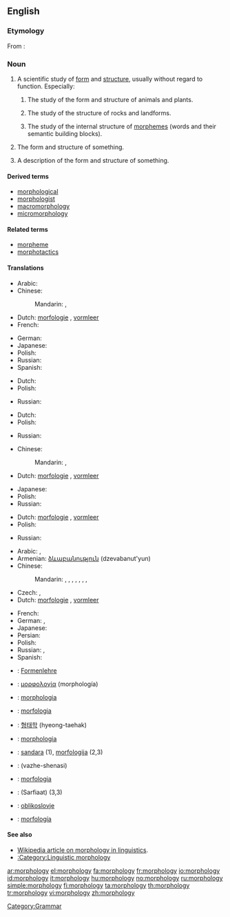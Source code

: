 ==English==

===Etymology===
From {{etyl|grc}}: {{prefix|morpho|-logy|lang=en}}

===Noun===
{{wikipedia}}
{{en-noun|morpholog|ies|-}}

# {{uncountable}} A scientific study of [[form]] and [[structure]], usually without regard to function. Especially:
## {{biology}} The study of the form and structure of animals and plants.
## {{geology}} The study of the structure of rocks and landforms.
## {{linguistics}} The study of the internal structure of [[morpheme]]s (words and their semantic building blocks).
# {{countable}} The form and structure of something.
# {{countable}} A description of the form and structure of something.

====Derived terms====
* [[morphological]]
* [[morphologist]]
* [[macromorphology]]
* [[micromorphology]]

====Related terms====
* [[morpheme]]
* [[morphotactics]]

====Translations====
{{trans-top|a scientific study of form and structure}}
* Arabic: {{t|ar|مورفولوجيا|f|tr=murfulujya|sc=Arab}}
* Chinese:
*: Mandarin: {{t|zh|形態學|sc=Hani}},  {{t|zh|形态学|tr=xíngtàixué|sc=Hani}}
* Dutch: [[morfologie]] {{f}}, [[vormleer]]
* French: {{t|fr|morphologie|f}}
{{trans-mid}}
* German: {{t|de|Morphologie|f}}
* Japanese: {{t|ja|形態学|tr=けいたいがく, keitaigaku|sc=Jpan}}
* Polish: {{t-|pl|morfologia|f}}
* Russian: {{t|ru|морфология|f|tr=morfológija}}
* Spanish: {{t|es|morfología|f}}
{{trans-bottom}}

{{trans-top|the form and structure of something}}
* Dutch: {{t+|nl|morfologie|f}}
* Polish: {{t-|pl|morfologia|f}}
{{trans-mid}}
* Russian: {{t|ru|морфология|f|tr=morfológija}}
{{trans-bottom}}

{{trans-top|a description of the form and structure of something}}
* Dutch: {{t+|nl|morfologie|f}}
* Polish: {{t-|pl|morfologia|f}}
{{trans-mid}}
* Russian: {{t|ru|морфология|f|tr=morfológija}}
{{trans-bottom}}

{{trans-top|biological study of the form and structure}}
* Chinese:
*: Mandarin: {{t|zh|形態學|sc=Hani}},  {{t|zh|形态学|tr=xíngtàixué|sc=Hani}}
* Dutch: [[morfologie]] {{f}}, [[vormleer]]
{{trans-mid}}
* Japanese: {{t|ja|形態学|tr=けいたいがく, keitaigaku|sc=Jpan}}
* Polish: {{t-|pl|morfologia|f}}
* Russian: {{t|ru|морфология|f|tr=morfológija}}
{{trans-bottom}}

{{trans-top|geological study of the form and structure}}
* Dutch: [[morfologie]] {{f}}, [[vormleer]]
* Polish: {{t-|pl|morfologia|f}}
{{trans-mid}}
* Russian: {{t|ru|морфология|f|tr=morfológija}}
{{trans-bottom}}

{{trans-top|linguistic study of the form and structure}}
* Arabic: {{t|ar|صرف|m|tr=Sarf|sc=Arab}},  {{t|ar|مورفولوجيا|f|tr=murfulujya|sc=Arab}}
* Armenian: [[ձևաբանություն]] (dzevabanut'yun)
* Chinese:
*: Mandarin: {{t|zh|形態學|sc=Hani}},  {{t|zh|形态学|tr=xíngtàixué|sc=Hani}},  {{t|zh|構詞學|sc=Hani}},  {{t|zh|构词学|tr=gòucíxué|sc=Hani}},  {{t|zh|詞型變化|sc=Hani}},  {{t|zh|词型变化|tr=cíxíngbiànhuà|sc=Hani}},  {{t|zh|語形學|sc=Hani}},  {{t|zh|语形学|tr=yǔxíngxué|sc=Hani}}
* Czech: {{t-|cs|morfologie|f}}, {{t-|cs|tvarosloví|n}}
* Dutch: [[morfologie]] {{f}}, [[vormleer]]
{{trans-mid}}
* French: {{t|fr|morphologie|f}}
* German: {{t|de|Morphologie|f}},  {{t|de|Wortbildung|f}}
* Japanese: {{t|ja|形態学|tr=けいたいがく, keitaigaku|sc=Jpan}}
* Persian: {{t|fa|صرف|xs=Persian}}
* Polish: {{t-|pl|morfologia|f}}
* Russian: {{t|ru|морфология|f|tr=morfológija}},  {{t|ru|словообразование|n|tr=slovoobrazovánije|sc=Cyrl}}
* Spanish: {{t|es|morfología|f}}
{{trans-bottom}}

{{checktrans-top}}
* {{ttbc|German}}: [[Formenlehre]] {{f}}
* {{ttbc|Greek}}: [[μορφολογία]] (morphología) {{f}}
* {{ttbc|Interlingua}}: [[morphologia]]
* {{ttbc|Italian}}: [[morfologia]] {{f}}
{{checktrans-mid}}
* {{ttbc|Korean}}: [[형태학]] (hyeong-taehak)
* {{ttbc|Latin}}: [[morphologia]]
* {{ttbc|Lithuanian}}: [[sandara]] {{f}} (1), [[morfologija]] {{f}} (2,3)
* {{ttbc|Persian}}: {{fa-Arab|[[واژهشناسی]]}} (vazhe-shenasi)
* {{ttbc|Portuguese}}: [[morfologia]] {{f}}
* {{ttbc|Sindhi}}: {{sd-Arab|[[صرفيات]]}} (Sarfiaat) {{f}} (3,3)
* {{ttbc|Slovene}}: [[oblikoslovje]]
* {{ttbc|Spanish}}: [[morfología]] {{f}}
{{checktrans-bottom}}

====See also====
* [[w:morphology (linguistics)| Wikipedia article on morphology in linguistics]].
* [[:Category:Linguistic morphology]]

[[Category:Grammar]]

[[ar:morphology]]
[[el:morphology]]
[[fa:morphology]]
[[fr:morphology]]
[[io:morphology]]
[[id:morphology]]
[[it:morphology]]
[[hu:morphology]]
[[no:morphology]]
[[ru:morphology]]
[[simple:morphology]]
[[fi:morphology]]
[[ta:morphology]]
[[th:morphology]]
[[tr:morphology]]
[[vi:morphology]]
[[zh:morphology]]